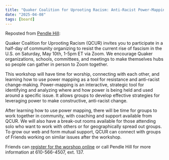 ```yaml
---
title: "Quaker Coalition for Uprooting Racism: Anti-Racist Power-Mapping Workshop"
date: "2025-04-08"
tags: [board]
---
```


Reposted from [Pendle Hill](https://pendlehill.org/events/quaker-coalition-for-uprooting-racism-anti-racist-power-mapping-workshop/):

Quaker Coalition for Uprooting Racism (QCUR) invites you to participate in a half-day of community organizing to resist the current rise of fascism in the U.S. on Saturday, May 10th, 1-5pm ET via Zoom. We encourage Quaker organizations, schools, committees, and meetings to make themselves hubs so people can gather in person to Zoom together.

This workshop will have time for worship, connecting with each other, and learning how to use power mapping as a tool for resistance and anti-racist change-making. Power-mapping is an interactive, strategic tool for identifying and analyzing where and how power is being held and used around a specific issue. It allows groups to develop effective strategies for leveraging power to make constructive, anti-racist change.

After learning how to use power mapping, there will be time for groups to work together in community, with coaching and support available from QCUR. We will also have a break-out rooms available for those attending solo who want to work with others or for geographically spread out groups. To grow our web and form mutual support, QCUR can connect with groups of Friends working on similar issues after the workshop. 

Friends can [register for the worshop online](https://lu.ma/QCURPower) or call Pendle Hill for more information at 610-566-4507, ext. 137.
